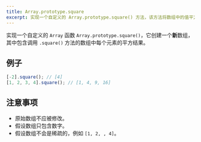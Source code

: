 ```yaml
---
title: Array.prototype.square
excerpt: 实现一个自定义的 Array.prototype.square() 方法，该方法将数组中的值平方。
---
```


实现一个自定义的 `Array` 函数 `Array.prototype.square()`，它创建一个**新**数组，其中包含调用 `.square()` 方法的数组中每个元素的平方结果。

## 例子

```js
[-2].square(); // [4]
[1, 2, 3, 4].square(); // [1, 4, 9, 16]
```

## 注意事项

* 原始数组不应被修改。
* 假设数组只包含数字。
* 假设数组不会是稀疏的，例如 `[1, 2, , 4]`。
